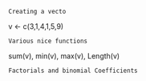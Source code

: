 ```
Creating a vecto
```

v <- c(3,1,4,1,5,9)

``` 
Various nice functions
```

sum(v), min(v), max(v), Length(v)


```
Factorials and binomial Coefficients
```

